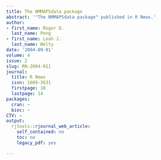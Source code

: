 ```yaml
---
title: The NMMAPSdata package
abstract: '"The NMMAPSdata package" published in R News.'
author:
- first_name: Roger D.
  last_name: Peng
- first_name: Leah J.
  last_name: Welty
date: '2004-09-01'
volume: 4
issue: 2
slug: RN-2004-011
journal:
  title: R News
  issn: 1609-3631
  firstpage: 10
  lastpage: 14
packages:
  cran: ~
  bioc: ~
CTV: ~
output:
  rjtools::rjournal_web_article:
    self_contained: no
    toc: no
    legacy_pdf: yes

---
```

